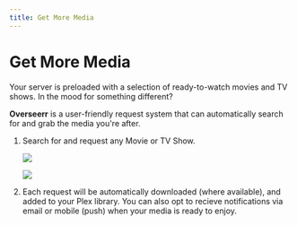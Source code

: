 ```yaml
---
title: Get More Media
---
```


# Get More Media

Your server is preloaded with a selection of ready-to-watch movies and TV shows. In the mood for something different? 

**Overseerr** is a user-friendly request system that can automatically search for and grab the media you're after.

1. Search for and request any Movie or TV Show.

    ![](img/overseerr/request.png)

    ![](img/overseerr/discover.png)

2. Each request will be automatically downloaded (where available), and added to your Plex library. You can also opt to recieve notifications via email or mobile (push) when your media is ready to enjoy.
